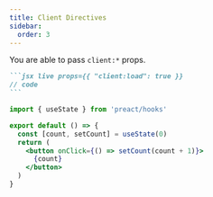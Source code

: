 ```yaml
---
title: Client Directives
sidebar:
  order: 3
---
```


You are able to pass `client:*` props.

````md
```jsx live props={{ "client:load": true }}
// code
```
````

```jsx live props={{ "client:load": true }}
import { useState } from 'preact/hooks'

export default () => {
  const [count, setCount] = useState(0)
  return (
    <button onClick={() => setCount(count + 1)}>
      {count}
    </button>
  )
}
```